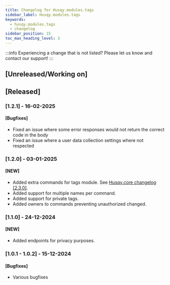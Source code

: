 ```yaml
---
title: Changelog for Husqy.modules.tags
sidebar_label: Husqy.modules.tags
keywords:
  - husqy.modules.tags
  - changelog
sidebar_position: 15
toc_max_heading_level: 3
---
```


:::info
Experiencing a change that is not listed? Please let us know and contact our support!
:::

## [Unreleased/Working on]

## [Released]

### [1.2.1] - 16-02-2025

#### [Bugfixes]

- Fixed an issue where some error responses would not return the correct code in the body
- Fixed an issue where a user data collection settings where not respected

### [1.2.0] - 03-01-2025

#### [NEW]

- Added extra commands for tags module. See [Husqy.core changelog [2.3.0]](https://husqy.xyz/documents/changelog/husqy.core).
- Added support for multiple names per command.
- Added support for private tags.
- Added owners to commands preventing unauthorized changed.

### [1.1.0] - 24-12-2024

#### [NEW]

- Added endpoints for privacy purposes.

### [1.0.1 - 1.0.2] - 15-12-2024

#### [Bugfixes]

- Various bugfixes
